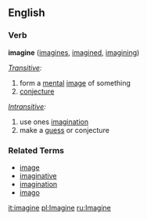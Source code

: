 ==English==

===Verb===
'''imagine'''  ([[imagines]], [[imagined]], [[imagining]])

''[[Transitive]]:''
#form a [[mental]] [[image]] of something
#[[conjecture]]
''[[Intransitive]]:''
#use ones [[imagination]]
#make a [[guess]] or conjecture

===Related Terms===
*[[image]]
*[[imaginative]]
*[[imagination]]
*[[imago]]

[[it:imagine]]
[[pl:Imagine]]
[[ru:Imagine]]